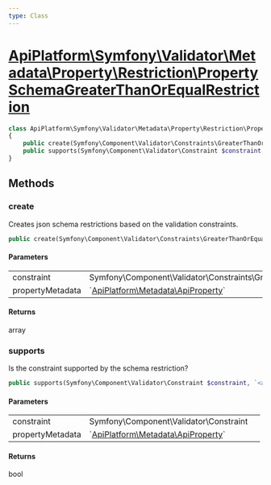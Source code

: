 ```yaml
---
type: Class
---
```


# [ApiPlatform\Symfony\Validator\Metadata\Property\Restriction\PropertySchemaGreaterThanOrEqualRestriction](/docs/v3.1/reference/Symfony/Validator/Metadata/Property/Restriction/PropertySchemaGreaterThanOrEqualRestriction)



```php
class ApiPlatform\Symfony\Validator\Metadata\Property\Restriction\PropertySchemaGreaterThanOrEqualRestriction implements `<a href="/docs/v3.1/reference/Symfony/Validator/Metadata/Property/Restriction/PropertySchemaRestrictionMetadataInterface">ApiPlatform\Symfony\Validator\Metadata\Property\Restriction\PropertySchemaRestrictionMetadataInterface</a>`
{
    public create(Symfony\Component\Validator\Constraints\GreaterThanOrEqual $constraint, `<a href="/docs/v3.1/reference/Metadata/ApiProperty">ApiPlatform\Metadata\ApiProperty</a>` $propertyMetadata): array
    public supports(Symfony\Component\Validator\Constraint $constraint, `<a href="/docs/v3.1/reference/Metadata/ApiProperty">ApiPlatform\Metadata\ApiProperty</a>` $propertyMetadata): bool
}
```
## Methods

### create

Creates json schema restrictions based on the validation constraints.

```php
public create(Symfony\Component\Validator\Constraints\GreaterThanOrEqual $constraint, `<a href="/docs/v3.1/reference/Metadata/ApiProperty">ApiPlatform\Metadata\ApiProperty</a>` $propertyMetadata): array
```

#### Parameters

<table><tbody>
<tr><td>constraint</td><td>Symfony\Component\Validator\Constraints\GreaterThanOrEqual</td><td></td></tr><tr><td>propertyMetadata</td><td>`<a href="/docs/v3.1/reference/Metadata/ApiProperty">ApiPlatform\Metadata\ApiProperty</a>`</td><td></td></tr>
</tbody>
</table>

#### Returns

array

### supports

Is the constraint supported by the schema restriction?

```php
public supports(Symfony\Component\Validator\Constraint $constraint, `<a href="/docs/v3.1/reference/Metadata/ApiProperty">ApiPlatform\Metadata\ApiProperty</a>` $propertyMetadata): bool
```

#### Parameters

<table><tbody>
<tr><td>constraint</td><td>Symfony\Component\Validator\Constraint</td><td></td></tr><tr><td>propertyMetadata</td><td>`<a href="/docs/v3.1/reference/Metadata/ApiProperty">ApiPlatform\Metadata\ApiProperty</a>`</td><td></td></tr>
</tbody>
</table>

#### Returns

bool
